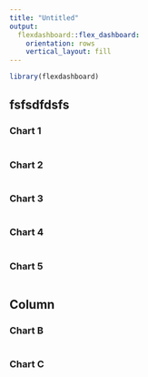 ```yaml
---
title: "Untitled"
output: 
  flexdashboard::flex_dashboard:
    orientation: rows
    vertical_layout: fill
---
```


```r
library(flexdashboard)
```

fsfsdfdsfs {data-width=650}
-----------

### Chart 1

```r

```


### Chart 2

```r

```

### Chart 3

```r

```

### Chart 4

```r

```

### Chart 5

```r

```

Column {data-width=350}
-----------------------------------------------------------------------

### Chart B

```r

```

### Chart C

```r

```

